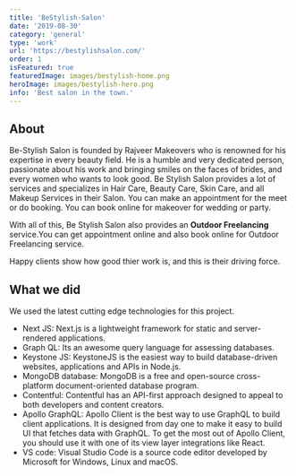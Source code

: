 ```yaml
---
title: 'BeStylish-Salon'
date: '2019-08-30'
category: 'general'
type: 'work'
url: 'https://bestylishsalon.com/'
order: 1
isFeatured: true
featuredImage: images/bestylish-home.png
heroImage: images/bestylish-hero.png
info: 'Best salon in the town.'
---
```


## About

Be-Stylish Salon is founded by Rajveer Makeovers who is renowned for his expertise in every beauty field. He is a humble and very dedicated person, passionate about his work and bringing smiles on the faces of brides, and every women who wants to look good.
Be Stylish Salon provides a lot of services and specializes in Hair Care, Beauty Care, Skin Care, and all Makeup Services in their Salon. You can make an appointment for the meet or do booking. You can book online for makeover for wedding or party. 

With all of this, Be Stylish Salon also provides an __Outdoor Freelancing__ service.You can get appointment online and also book online for Outdoor Freelancing  service.

Happy clients show how good thier work is, and this is their driving force.
## What we did

We used the latest cutting edge technologies for this project.

- Next JS: Next.js is a lightweight framework for static and server-rendered applications.
- Graph QL: Its an awesome query language for assessing databases.
- Keystone JS: KeystoneJS is the easiest way to build database-driven websites, applications and APIs in Node.js.
- MongoDB database: MongoDB is a free and open-source cross-platform document-oriented database program.
- Contentful: Contentful has an API-first approach designed to appeal to both developers and content creators.
- Apollo GraphQL: Apollo Client is the best way to use GraphQL to build client applications. It is designed from day one to make it easy to build UI that fetches data with GraphQL. To get the most out of Apollo Client, you should use it with one of its view layer integrations like React.
- VS code: Visual Studio Code is a source code editor developed by Microsoft for Windows, Linux and macOS.
